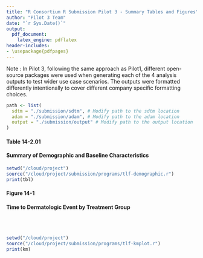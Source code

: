 ```yaml
---
title: "R Consortium R Submission Pilot 3 - Summary Tables and Figures"
author: "Pilot 3 Team"
date: "`r Sys.Date()`"
output: 
  pdf_document:
    latex_engine: pdflatex
header-includes:
- \usepackage{pdfpages}
---
```


Note : In Pilot 3, following the same approach as Pilot1, different open-source packages were used when generating each of the 4 analysis outputs to test wider use case scenarios. The outputs were formatted differently intentionally to cover different company specific formatting choices.

\newpage

```r
path <- list(
  sdtm = "./submission/sdtm", # Modify path to the sdtm location
  adam = "./submission/adam", # Modify path to the adam location
  output = "./submission/output" # Modify path to the output location
)
```

#### Table 14-2.01
#### Summary of Demographic and Baseline Characteristics

```r
setwd("/cloud/project")
source("/cloud/project/submission/programs/tlf-demographic.r")
print(tbl)
```

#### Figure 14-1
#### Time to Dermatologic Event by Treatment Group
\
\
```r
setwd("/cloud/project")
source("/cloud/project/submission/programs/tlf-kmplot.r")
print(km)
```


